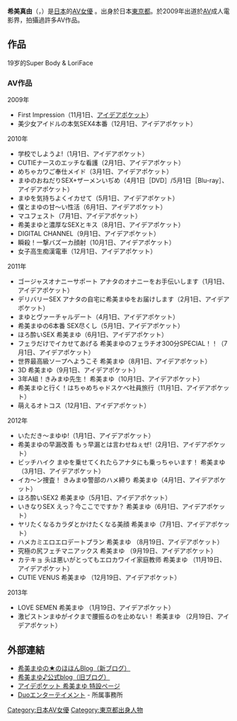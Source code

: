 {{AV女優|
|モデル名=希美 まゆ
|ふりがな=のぞみ まゆ
|画像ファイル=
|別名=Hikari
|愛称=
|生年=1989
|生月=10
|生日=5
|出身地={{JPN}}・[[東京都|東京都]]
|血液型=[[ABO式血液型|A型]]
|瞳の色=
|毛髪の色=
|時点=2009年
|身長=153
|体重=
|バスト=84
|ウエスト=60
|ヒップ=85
|カップ=C
|股下=
|靴=
|身体備考=
|ジャンル=[[日本成人影片|AV]]
|AV出演期間=2009年 -
|活動備考=
|他の活動=
|その他=
}}
{{japanese|japanese=希美 まゆ|kana=のぞみ まゆ|romaji=Nozomi Mayu}}
'''希美真由'''（{{lang-ja|希美まゆ}}，{{bd|1989年|10月5日}}）是[[日本|日本]]的[[AV女優|AV女優]] 。出身於日本[[東京都|東京都]]。於2009年出道於[[AV|AV]]成人電影界，拍攝過許多AV作品。

== 作品 == 
19岁的Super Body & LoriFace
=== AV作品 ===
; 2009年
* First Impression（11月1日、[[アイデアポケット|アイデアポケット]]）
* 美少女アイドルの本気SEX4本番（12月1日、アイデアポケット）

; 2010年
* 学校でしようよ!（1月1日、アイデアポケット）
* CUTIEナースのエッチな看護（2月1日、アイデアポケット）
* めちゃカワご奉仕メイド（3月1日、アイデアポケット）
* まゆのおねだりSEX+ザーメンいぢめ（4月1日［DVD］/5月1日［Blu-ray］、アイデアポケット）
* まゆを気持ちよくイカせて（5月1日、アイデアポケット）
* 僕とまゆの甘～い性活（6月1日、アイデアポケット）
* マユフェスト（7月1日、アイデアポケット）
* 希美まゆと濃厚なSEXとキス（8月1日、アイデアポケット）
* DIGITAL CHANNEL（9月1日、アイデアポケット）
* 瞬殺！一撃バズーカ顔射（10月1日、アイデアポケット）
* 女子高生痴漢電車（12月1日、アイデアポケット）

; 2011年
* ゴージャスオナニーサポート アナタのオナニーをお手伝いします（1月1日、アイデアポケット）
* デリバリーSEX アナタの自宅に希美まゆをお届けします（2月1日、アイデアポケット）
* まゆとヴァーチャルデート（4月1日、アイデアポケット）
* 希美まゆの6本番 SEX尽くし（5月1日、アイデアポケット）
* ほろ酔いSEX 希美まゆ（6月1日、アイデアポケット）
* フェラだけでイカせてあげる 希美まゆのフェラチオ300分SPECIAL！！（7月1日、アイデアポケット）
* 世界最高級ソープへようこそ 希美まゆ（8月1日、アイデアポケット）
* 3D 希美まゆ（9月1日、アイデアポケット）
* 3年A組！きみまゆ先生！ 希美まゆ（10月1日、アイデアポケット）
* 希美まゆと行く！はちゃめちゃドスケベ社員旅行（11月1日、アイデアポケット）
* 萌えるオトコス（12月1日、アイデアポケット）

; 2012年
* いただき～まゆゆ!（1月1日、アイデアポケット）
* 希美まゆの早漏改善 もぅ早漏とは言わせねぇぜ!（2月1日、アイデアポケット）
* ビッチハイク まゆを乗せてくれたらアナタにも乗っちゃいます！ 希美まゆ（3月1日、アイデアポケット）
* イカ～ン捜査！ きみまゆ警部のハメ締り 希美まゆ（4月1日、アイデアポケット）
* ほろ酔いSEX2 希美まゆ（5月1日、アイデアポケット）
* いきなりSEX えっ？今ここでですか？ 希美まゆ（6月1日、アイデアポケット）
* ヤリたくなるカラダとかけたくなる美顔 希美まゆ（7月1日、アイデアポケット）
* ハメカミエロエロデートプラン 希美まゆ （8月19日、アイデアポケット）
* 究極の尻フェチマニアックス 希美まゆ （9月19日、アイデアポケット）
* カテキョ 头は悪いがとってもエロカワイイ家庭教师 希美まゆ （11月19日、アイデアポケット）
* CUTIE VENUS  希美まゆ （12月19日、アイデアポケット）

; 2013年
* LOVE SEMEN 希美まゆ （1月19日、アイデアポケット）
* 激ピストンまゆがイクまで腰振るのを止めない！ 希美まゆ （2月19日、アイデアポケット）

== 外部連結 == 
* [http://blog.livedoor.jp/mayu_nozomi/ 希美まゆの★のほほんBlog（新ブログ）] {{Wayback|url=http://blog.livedoor.jp/mayu_nozomi/ |date=20201204024717 }}
* [http://blog.livedoor.jp/nozomi_mayu/ 希美まゆ♪公式blog（旧ブログ）] {{Wayback|url=http://blog.livedoor.jp/nozomi_mayu/ |date=20200919085940 }}
* [https://web.archive.org/web/20150625230755/http://www.ideapocket.com/special/nozomi_mayu/top.htm アイデポケット 希美まゆ 特設ページ]
* [http://www.duo-official.com/ Duoエンターテイメント] {{Wayback|url=http://www.duo-official.com/ |date=20201203050457 }} - 所属事務所

{{DEFAULTSORT:Nozomi Mayu}}
[[Category:日本AV女優|Category:日本AV女優]]
[[Category:東京都出身人物|Category:東京都出身人物]]